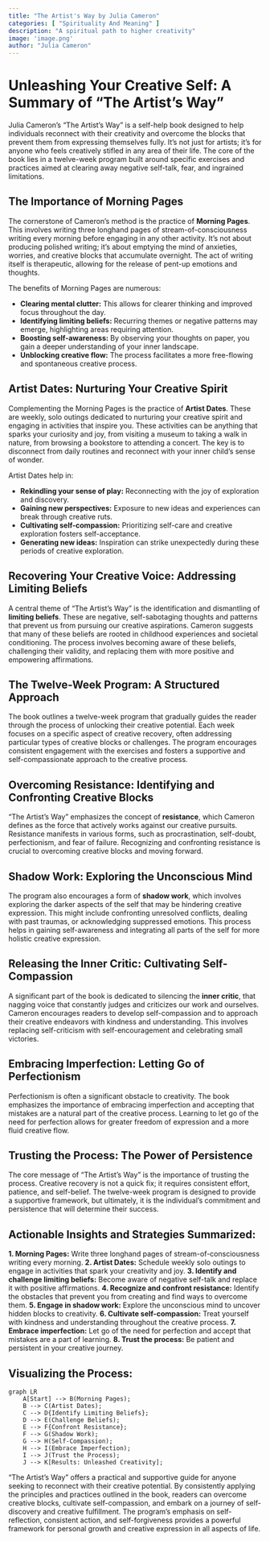 ```yaml
---
title: "The Artist's Way by Julia Cameron"
categories: [ "Spirituality And Meaning" ]
description: "A spiritual path to higher creativity"
image: 'image.png'
author: "Julia Cameron"
---
```

# Unleashing Your Creative Self: A Summary of "The Artist's Way"

Julia Cameron's "The Artist's Way" is a self-help book designed to help individuals reconnect with their creativity and overcome the blocks that prevent them from expressing themselves fully.  It's not just for artists; it's for anyone who feels creatively stifled in any area of their life. The core of the book lies in a twelve-week program built around specific exercises and practices aimed at clearing away negative self-talk, fear, and ingrained limitations.

## The Importance of Morning Pages

The cornerstone of Cameron's method is the practice of **Morning Pages**.  This involves writing three longhand pages of stream-of-consciousness writing every morning before engaging in any other activity. It's not about producing polished writing; it's about emptying the mind of anxieties, worries, and creative blocks that accumulate overnight.  The act of writing itself is therapeutic, allowing for the release of pent-up emotions and thoughts.

The benefits of Morning Pages are numerous:

* **Clearing mental clutter:**  This allows for clearer thinking and improved focus throughout the day.
* **Identifying limiting beliefs:**  Recurring themes or negative patterns may emerge, highlighting areas requiring attention.
* **Boosting self-awareness:**  By observing your thoughts on paper, you gain a deeper understanding of your inner landscape.
* **Unblocking creative flow:**  The process facilitates a more free-flowing and spontaneous creative process.


## Artist Dates: Nurturing Your Creative Spirit

Complementing the Morning Pages is the practice of **Artist Dates**.  These are weekly, solo outings dedicated to nurturing your creative spirit and engaging in activities that inspire you.  These activities can be anything that sparks your curiosity and joy, from visiting a museum to taking a walk in nature, from browsing a bookstore to attending a concert.  The key is to disconnect from daily routines and reconnect with your inner child’s sense of wonder.

Artist Dates help in:

* **Rekindling your sense of play:**  Reconnecting with the joy of exploration and discovery.
* **Gaining new perspectives:**  Exposure to new ideas and experiences can break through creative ruts.
* **Cultivating self-compassion:**  Prioritizing self-care and creative exploration fosters self-acceptance.
* **Generating new ideas:**  Inspiration can strike unexpectedly during these periods of creative exploration.

## Recovering Your Creative Voice: Addressing Limiting Beliefs

A central theme of "The Artist's Way" is the identification and dismantling of **limiting beliefs**. These are negative, self-sabotaging thoughts and patterns that prevent us from pursuing our creative aspirations.  Cameron suggests that many of these beliefs are rooted in childhood experiences and societal conditioning. The process involves becoming aware of these beliefs, challenging their validity, and replacing them with more positive and empowering affirmations.


## The Twelve-Week Program: A Structured Approach

The book outlines a twelve-week program that gradually guides the reader through the process of unlocking their creative potential.  Each week focuses on a specific aspect of creative recovery, often addressing particular types of creative blocks or challenges.  The program encourages consistent engagement with the exercises and fosters a supportive and self-compassionate approach to the creative process.


## Overcoming Resistance: Identifying and Confronting Creative Blocks

"The Artist's Way" emphasizes the concept of **resistance**, which Cameron defines as the force that actively works against our creative pursuits.  Resistance manifests in various forms, such as procrastination, self-doubt, perfectionism, and fear of failure.  Recognizing and confronting resistance is crucial to overcoming creative blocks and moving forward.


## Shadow Work: Exploring the Unconscious Mind

The program also encourages a form of **shadow work**, which involves exploring the darker aspects of the self that may be hindering creative expression.  This might include confronting unresolved conflicts, dealing with past traumas, or acknowledging suppressed emotions.  This process helps in gaining self-awareness and integrating all parts of the self for more holistic creative expression.


## Releasing the Inner Critic: Cultivating Self-Compassion

A significant part of the book is dedicated to silencing the **inner critic**, that nagging voice that constantly judges and criticizes our work and ourselves.  Cameron encourages readers to develop self-compassion and to approach their creative endeavors with kindness and understanding.  This involves replacing self-criticism with self-encouragement and celebrating small victories.



## Embracing Imperfection: Letting Go of Perfectionism

Perfectionism is often a significant obstacle to creativity.  The book emphasizes the importance of embracing imperfection and accepting that mistakes are a natural part of the creative process.  Learning to let go of the need for perfection allows for greater freedom of expression and a more fluid creative flow.


## Trusting the Process: The Power of Persistence

The core message of "The Artist's Way" is the importance of trusting the process.  Creative recovery is not a quick fix; it requires consistent effort, patience, and self-belief.  The twelve-week program is designed to provide a supportive framework, but ultimately, it is the individual's commitment and persistence that will determine their success.


## Actionable Insights and Strategies Summarized:


**1. Morning Pages:** Write three longhand pages of stream-of-consciousness writing every morning.
**2. Artist Dates:** Schedule weekly solo outings to engage in activities that spark your creativity and joy.
**3. Identify and challenge limiting beliefs:**  Become aware of negative self-talk and replace it with positive affirmations.
**4. Recognize and confront resistance:**  Identify the obstacles that prevent you from creating and find ways to overcome them.
**5. Engage in shadow work:**  Explore the unconscious mind to uncover hidden blocks to creativity.
**6. Cultivate self-compassion:**  Treat yourself with kindness and understanding throughout the creative process.
**7. Embrace imperfection:**  Let go of the need for perfection and accept that mistakes are a part of learning.
**8. Trust the process:**  Be patient and persistent in your creative journey.


## Visualizing the Process:

```mermaid
graph LR
    A[Start] --> B(Morning Pages);
    B --> C(Artist Dates);
    C --> D{Identify Limiting Beliefs};
    D --> E(Challenge Beliefs);
    E --> F{Confront Resistance};
    F --> G(Shadow Work);
    G --> H(Self-Compassion);
    H --> I(Embrace Imperfection);
    I --> J(Trust the Process);
    J --> K[Results: Unleashed Creativity];
```


"The Artist's Way" offers a practical and supportive guide for anyone seeking to reconnect with their creative potential.  By consistently applying the principles and practices outlined in the book, readers can overcome creative blocks, cultivate self-compassion, and embark on a journey of self-discovery and creative fulfillment. The program's emphasis on self-reflection, consistent action, and self-forgiveness provides a powerful framework for personal growth and creative expression in all aspects of life.

